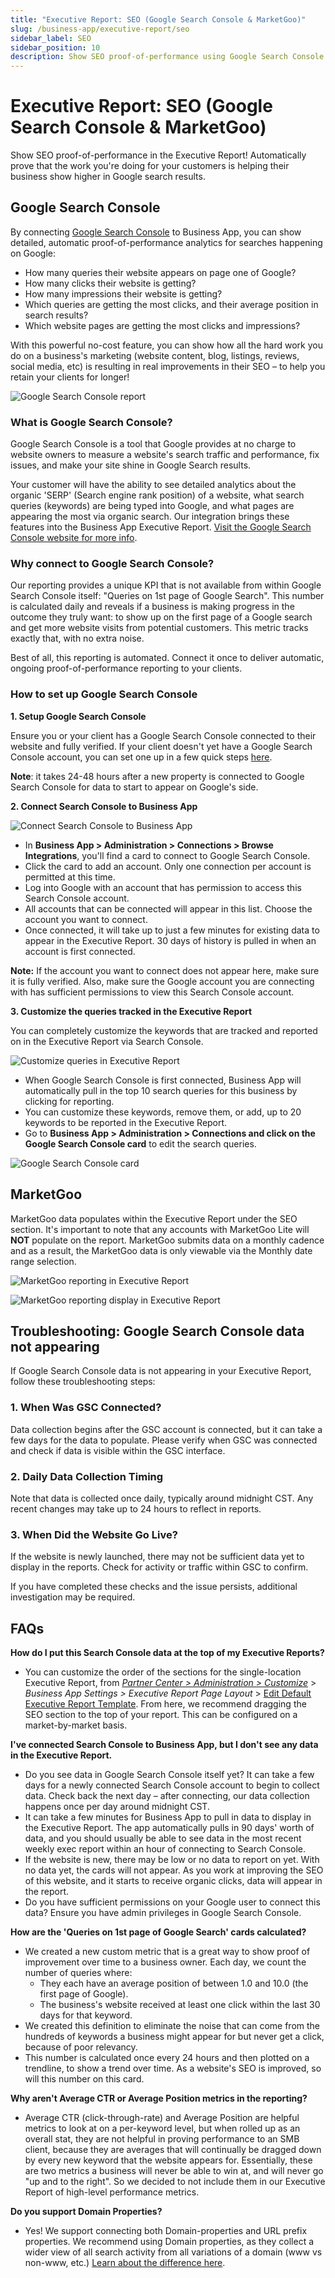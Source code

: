 ```yaml
---
title: "Executive Report: SEO (Google Search Console & MarketGoo)"
slug: /business-app/executive-report/seo
sidebar_label: SEO
sidebar_position: 10
description: Show SEO proof-of-performance using Google Search Console and MarketGoo data in the Executive Report.
---
```


# Executive Report: SEO (Google Search Console & MarketGoo)

Show SEO proof-of-performance in the Executive Report! Automatically prove that the work you're doing for your customers is helping their business show higher in Google search results.

## Google Search Console

By connecting [Google Search Console](https://search.google.com/search-console/about) to Business App, you can show detailed, automatic proof-of-performance analytics for searches happening on Google:

- How many queries their website appears on page one of Google?
- How many clicks their website is getting?
- How many impressions their website is getting?
- Which queries are getting the most clicks, and their average position in search results?
- Which website pages are getting the most clicks and impressions?

With this powerful no-cost feature, you can show how all the hard work you do on a business's marketing (website content, blog, listings, reviews, social media, etc) is resulting in real improvements in their SEO – to help you retain your clients for longer!

![Google Search Console report](./img/google-search-console-report.jpg)

### What is Google Search Console?

Google Search Console is a tool that Google provides at no charge to website owners to measure a website's search traffic and performance, fix issues, and make your site shine in Google Search results.

Your customer will have the ability to see detailed analytics about the organic 'SERP' (Search engine rank position) of a website, what search queries (keywords) are being typed into Google, and what pages are appearing the most via organic search. Our integration brings these features into the Business App Executive Report. [Visit the Google Search Console website for more info](https://search.google.com/search-console/about).

### Why connect to Google Search Console?

Our reporting provides a unique KPI that is not available from within Google Search Console itself: "Queries on 1st page of Google Search". This number is calculated daily and reveals if a business is making progress in the outcome they truly want: to show up on the first page of a Google search and get more website visits from potential customers. This metric tracks exactly that, with no extra noise.

Best of all, this reporting is automated. Connect it once to deliver automatic, ongoing proof-of-performance reporting to your clients.

### How to set up Google Search Console

**1. Setup Google Search Console**

Ensure you or your client has a Google Search Console connected to their website and fully verified. If your client doesn't yet have a Google Search Console account, you can set one up in a few quick steps [here](https://search.google.com/search-console/welcome).

**Note**: it takes 24-48 hours after a new property is connected to Google Search Console for data to start to appear on Google's side.

**2. Connect Search Console to Business App**

![Connect Search Console to Business App](./img/google-search-console-connection.jpg)

- In **Business App > Administration > Connections > Browse Integrations**, you'll find a card to connect to Google Search Console.
- Click the card to add an account. Only one connection per account is permitted at this time.
- Log into Google with an account that has permission to access this Search Console account.
- All accounts that can be connected will appear in this list. Choose the account you want to connect.
- Once connected, it will take up to just a few minutes for existing data to appear in the Executive Report. 30 days of history is pulled in when an account is first connected.

**Note:** If the account you want to connect does not appear here, make sure it is fully verified. Also, make sure the Google account you are connecting with has sufficient permissions to view this Search Console account.

**3. Customize the queries tracked in the Executive Report**

You can completely customize the keywords that are tracked and reported on in the Executive Report via Search Console.

![Customize queries in Executive Report](./img/google-search-console-customize-queries.jpg)

- When Google Search Console is first connected, Business App will automatically pull in the top 10 search queries for this business by clicking for reporting.
- You can customize these keywords, remove them, or add, up to 20 keywords to be reported in the Executive Report.
- Go to **Business App > Administration > Connections and click on the Google Search Console card** to edit the search queries.

![Google Search Console card](./img/google-search-console-card.jpg)

## MarketGoo

MarketGoo data populates within the Executive Report under the SEO section. It's important to note that any accounts with MarketGoo Lite will **NOT** populate on the report. MarketGoo submits data on a monthly cadence and as a result, the MarketGoo data is only viewable via the Monthly date range selection.

![MarketGoo reporting in Executive Report](./img/marketgoo-exec-report-1.jpg)

![MarketGoo reporting display in Executive Report](./img/marketgoo-exec-report-2.jpg)

## Troubleshooting: Google Search Console data not appearing

If Google Search Console data is not appearing in your Executive Report, follow these troubleshooting steps:

### 1. When Was GSC Connected?
Data collection begins after the GSC account is connected, but it can take a few days for the data to populate. Please verify when GSC was connected and check if data is visible within the GSC interface.

### 2. Daily Data Collection Timing
Note that data is collected once daily, typically around midnight CST. Any recent changes may take up to 24 hours to reflect in reports.

### 3. When Did the Website Go Live?
If the website is newly launched, there may not be sufficient data yet to display in the reports. Check for activity or traffic within GSC to confirm.

If you have completed these checks and the issue persists, additional investigation may be required.

## FAQs

**How do I put this Search Console data at the top of my Executive Reports?**

- You can customize the order of the sections for the single-location Executive Report, from *[Partner Center > Administration > Customize](https://partners.vendasta.com/customize-design)* > *Business App Settings > Executive Report Page Layout* > [Edit Default Executive Report Template](https://partners.vendasta.com/customize-design/customize-executive-report). From here, we recommend dragging the SEO section to the top of your report. This can be configured on a market-by-market basis.

**I've connected Search Console to Business App, but I don't see any data in the Executive Report.**

- Do you see data in Google Search Console itself yet? It can take a few days for a newly connected Search Console account to begin to collect data. Check back the next day – after connecting, our data collection happens once per day around midnight CST.
- It can take a few minutes for Business App to pull in data to display in the Executive Report. The app automatically pulls in 90 days' worth of data, and you should usually be able to see data in the most recent weekly exec report within an hour of connecting to Search Console.
- If the website is new, there may be low or no data to report on yet. With no data yet, the cards will not appear. As you work at improving the SEO of this website, and it starts to receive organic clicks, data will appear in the report.
- Do you have sufficient permissions on your Google user to connect this data? Ensure you have admin privileges in Google Search Console.

**How are the 'Queries on 1st page of Google Search' cards calculated?**

- We created a new custom metric that is a great way to show proof of improvement over time to a business owner. Each day, we count the number of queries where:
  - They each have an average position of between 1.0 and 10.0 (the first page of Google).
  - The business's website received at least one click within the last 30 days for that keyword.
- We created this definition to eliminate the noise that can come from the hundreds of keywords a business might appear for but never get a click, because of poor relevancy.
- This number is calculated once every 24 hours and then plotted on a trendline, to show a trend over time. As a website's SEO is improved, so will this number on this card.

**Why aren't Average CTR or Average Position metrics in the reporting?**

- Average CTR (click-through-rate) and Average Position are helpful metrics to look at on a per-keyword level, but when rolled up as an overall stat, they are not helpful in proving performance to an SMB client, because they are averages that will continually be dragged down by every new keyword that the website appears for. Essentially, these are two metrics a business will never be able to win at, and will never go "up and to the right". So we decided to not include them in our Executive Report of high-level performance metrics.

**Do you support Domain Properties?**

- Yes! We support connecting both Domain-properties and URL prefix properties. We recommend using Domain properties, as they collect a wider view of all search activity from all variations of a domain (www vs non-www, etc.) [Learn about the difference here](https://support.google.com/webmasters/answer/34592).